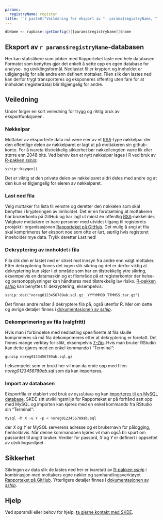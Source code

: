 ```yaml
---
params:
  registryName: register
title: '`r paste0("Veiledning for eksport av ", params$registryName, "-data")`'
---
```


```r
dbName <- rapbase::getConfig()[[params$registryName]]$name
```

## Eksport av `r params$registryName`-databasen
Her kan statistikere som jobber med Rapporteket laste ned hele databasen. Formatet som benyttes gjør det enkelt å sette opp en egen database for analyse- og utviklingsformål. Nedlastet fil er kryptert og innholdet er utilgjengelig for alle andre enn definert mottaker. Filen slik den lastes ned kan derfor trygt transporteres og eksponeres offentlig uten fare for at innholdet (registerdata) blir tilgjengelig for andre.

## Veiledning
Under følger en kort veiledning for trygg og riktig bruk av eksportfunksjonen.

### Nøkkelpar
Mottaker av eksporterte data må være eier av et [RSA](https://en.wikipedia.org/wiki/RSA_(cryptosystem))-type nøkkelpar der den offentlige delen av nøkkelparet er lagt ut på mottakeren sin github-konto. For å ivareta tilstrekkelig sikkerhet bør nøkkellengden være lik eller større enn 2048 bits. Ved behov kan et nytt nøkkelpar lages i R ved bruk av [R-pakken _sship_](https://cran.r-project.org/web/packages/sship/index.html):

`sship::keygen()`

Det er viktig at den private delen av nøkkelparet aldri deles med andre og at den kun er tilgjengelig for eieren av nøkkelparet.

### Last ned fila
Velg mottaker fra lista til venstre og deretter den nøkkelen som skal benyttes i krypteringen av innholdet. Det er en forutsetning at mottakeren har brukerkonto på GitHub og har lagt ut minst én offentlig [RSA](https://en.wikipedia.org/wiki/RSA_(cryptosystem))-nøkkel der. Valgbare mottakere er bare personer med utvidet tilgang til registerets prosjekt i organisasjonen [Rapporteket på GitHub](https://github.com/Rapporteket). Det mulig å angi at fila skal komprimeres før eksport noe som ofte er lurt, særlig hvis registeret inneholder mye data. Trykk deretter Last ned!

### Dekryptering av innholdet i fila
Fila slik den er lastet ned er sikret mot innsyn fra andre enn valgt mottaker. Etter dekryptering finnes det ingen slik sikring og det er derfor viktig at dekryptering kun skjer i et område som har en tilstrekkelig ytre sikring, eksempelvis en datamaskin og et filområde på et registerkontor der helse- og personopplysninger kan håndteres med tilstrekkelig lav risiko.
[R-pakken _sship_](https://cran.r-project.org/web/packages/sship/index.html) kan benyttes til dekryptering, eksempelvis:

`sship::dec("noreg0123456789ab.sql.gz__YYYYMMDD_TTMMSS.tar.gz")`

Det finnes andre måter å dekryptere fila på, også utenfor R. Mer om dette og øvrige detaljer finnes i [dokumentasjonen av _sship_](https://rapporteket.github.io/sship/articles/extract.html).

### Dekomprimering av fila (valgfritt)
Hvis man i forbindelse med nedlasting spesifiserte at fila skulle komprimeres så må fila dekomprimeres etter at dekryptering er foretatt. Det finnes mange verktøy for slikt, eksempelvis [7-Zip](https://www.7-zip.org/). Hvis man bruker RStudio kan dette gjøres med en enkel kommando i "Terminal":

`gunzip noreg0123456789ab.sql.gz`

I eksempelet som er brukt her vil man da ende opp med filen _noreg0123456789ab.sql_ som da kan importeres.

### Import av databasen
Eksportfila er etablert ved bruk av `mysqldump` og kan [importeres til en MySQL database](https://dev.mysql.com/doc/refman/8.0/en/mysqldump.html#mysqldump-option-examples). SKDE sitt utviklingsmiljø for Rapporteket er på forhånd satt opp med MySQL og importen kan kjøres med en enkel kommando fra RStudio sin "Terminal":

`mysql -h X -u Y -p < noreg0123456789ab.sql`

der _X_ og _Y_ er MySQL serverens adresse og et brukernavn for pålogging, henholdsvis. Når denne kommandoen kjøres vil man også bli spurt om passordet til angitt bruker. Verdier for passord, _X_ og _Y_ er definert i oppsettet av utviklingsmiljøet.

## Sikkerhet
Sikringen av data slik de lastes ned her er ivaretatt av [R-pakken _sship_](https://github.com/Rapporteket/sship/) i kombinasjon med mottakers egne nøkler og samhandlingsverktøyet [Rapporteket på GitHub](https://github.com/Rapporteket). Ytterligere detaljer finnes i [dokumentasjonen av _sship_](https://rapporteket.github.io/sship/articles/overview.html).

## Hjelp
Ved spørsmål eller behov for hjelp, [ta gjerne kontakt med SKDE](mailto:rapporteket@helse-nord.no).
